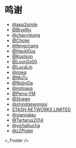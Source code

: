 
# 鸣谢
  * [@app2smile](https://github.com/app2smile)
  * [@BlveRiv](https://github.com/Maasea)
  * [@chavyleung](https://github.com/chavyleung)
  * [@Choler](https://github.com/Choler)
  * [@fengchang](https://github.com/fengchang)
  * [@Hackl0us](https://github.com/Hackl0us)
  * [@Koolson](https://github.com/Koolson)
  * [@Loon0x00](https://github.com/Loon0x00)
  * [@LucaLin](https://github.com/LucaLin233)
  * [@mieq](https://github.com/mieqq)
  * [@MuTu](https://github.com/githubdulong)
  * [@NobyDa](https://github.com/NobyDa)
  * [@notoaus](https://github.com/notoaus)
  * [@Peng-YM](https://github.com/Peng-YM)
  * [@Shawn](https://github.com/KOP-XIAO)
  * [@shindgewongxj](https://github.com/shindgewongxj)
  * [STASH NETWORKS LIMITED](https://github.com/STASH-NETWORKS-LIMITED)
  * [@viannalau](https://github.com/StashNetworks)
  * [@Tartarus2014](https://github.com/Tartarus2014)
  * [@yichahucha](https://github.com/yichahucha)
  * [@zZPiglet](https://github.com/zZPiglet)

<_Footer />
